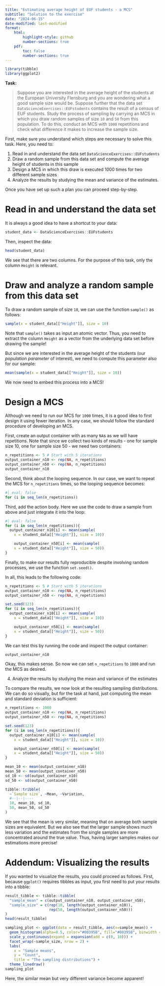 ```yaml
---
title: "Estimating average height of EUF students - a MCS"
subtitle: "Solution to the exercise"
date: "2024-06-15"
date-modified: last-modified
format: 
    html: 
        highlight-style: github
        number-sections: true
    pdf: 
        toc: false
        number-sections: true
---
```


```r
library(tibble)
library(ggplot2)
```

**Task:**

> Suppose you are interested in the average height of the students at the European University Flensburg and you are wondering what a good sample size would be.
Suppose further that the data set `DataScienceExercises::EUFstudents` contains the 
result of a census of EUF students.
Study the process of sampling by carrying an MCS in which you draw random 
samples of size `10` and `50` from this population.
To do this, conduct an MCS with `1000` repetitions and check what difference 
it makes to increase the sample size.

First, make sure you understand which steps are necessary to solve this task.
Here, you need to:

1. Read in and understand the data set `DataScienceExercises::EUFstudents`
2. Draw a random sample from this data set and compute the average height
of students in this sample
3. Design a MCS in which this draw is executed 1000 times for two different 
sample sizes
4. Analyze the results by studying the mean and variance of the estimates.

Once you have set up such a plan you can proceed step-by-step.

# Read in and understand the data set

It is always a good idea to have a shortcut to your data:

```r
student_data <- DataScienceExercises::EUFstudents
```

Then, inspect the data:

```r
head(student_data)
```

We see that there are two columns. For the purpose of this task, only the
column `Height` is relevant.

# Draw and analyze a random sample from this data set

To draw a random sample of size `10`, we can use the function `sample()` as 
follows:

```r
sample(x = student_data[["Height"]], size = 10)
```

Note that `sample()` takes as input an atomic vector. Thus, you need to extract
the column `Height` as a vector from the underlying data set before drawing the
sample! 

But since we are interested in the average height of the students (our
*population parameter* of interest), we need to compute this parameter
also for our sample:

```r
mean(sample(x = student_data[["Height"]], size = 10))
```

We now need to embed this process into a MCS!

# Design a MCS

Although we need to run our MCS for `1000` times, it is a good idea to 
first design it using fewer iteration. In any case, we should follow the
standard procedure of developing an MCS.

First, create an output container with as many `NA`s as we will have repetitions.
Note that since we collect two kinds of results - one for sample size 10, one for
sample size 50 - we need two containers:

```r
n_repetitions <- 5 # Start with 5 iterations
output_container_n10 <- rep(NA, n_repetitions)
output_container_n50 <- rep(NA, n_repetitions)
output_container_n10
```

Second, think about the looping sequence. In our case, we want to repeat the MCS
for `n_repetitions` times, so the looping sequence becomes:

```r
#| eval: false
for (i in seq_len(n_repetitions))
```

Third, add the action body. Here we use the code to draw a sample from above
and just integrate it into the loop:

```r
#| eval: false
for (i in seq_len(n_repetitions)){
  output_container_n10[i] <- mean(sample(
    x = student_data[["Height"]], size = 10))

    output_container_n50[i] <- mean(sample(
    x = student_data[["Height"]], size = 50))
}
```

Finally, to make our results fully reproducible despite involving random
processes, we use the function `set.seed()`.

In all, this leads to the following code:

```r
n_repetitions <- 5 # Start with 5 iterations
output_container_n10 <- rep(NA, n_repetitions)
output_container_n50 <- rep(NA, n_repetitions)

set.seed(123)
for (i in seq_len(n_repetitions)){
  output_container_n10[i] <- mean(sample(
    x = student_data[["Height"]], size = 10))

    output_container_n50[i] <- mean(sample(
    x = student_data[["Height"]], size = 50))
}
```

We can test this by running the code and inspect the output container:

```r
output_container_n10
```

Okay, this makes sense. So now we can set `n_repetitions` to `1000` and 
run the MCS as desired.


4. Analyze the results by studying the mean and variance of the estimates

To compare the results, we now look at the resulting sampling distributions.
We can do so visually, but for the task at hand, just computing the mean
and standard deviation is sufficient:

```r
n_repetitions <- 1000
output_container_n10 <- rep(NA, n_repetitions)
output_container_n50 <- rep(NA, n_repetitions)

set.seed(123)
for (i in seq_len(n_repetitions)){
  output_container_n10[i] <- mean(sample(
    x = student_data[["Height"]], size = 10))

    output_container_n50[i] <- mean(sample(
    x = student_data[["Height"]], size = 50))
}

mean_10 <- mean(output_container_n10)
mean_50 <- mean(output_container_n50)
sd_10 <- sd(output_container_n10)
sd_50 <- sd(output_container_n50)

tibble::tribble(
  ~`Sample size`, ~Mean, ~Variation,
  #--|--|----
  10, mean_10, sd_10,
  50, mean_50, sd_50
)
```

We see that the mean is very similar, meaning that on average both sample sizes
are equivalent. But we also see that the larger sample shows much less variation
and the estimates from the single samples are more concentrated around the 
true value. Thus, having larger samples makes our estimations more precise!

# Addendum: Visualizing the results

If you wanted to visualize the results, you could proceed as follows.
First, because `ggplot()` requires tibbles as input, you first need to put 
your results into a tibble:

```r
result_tibble <- tibble::tibble(
  "sample_mean" = c(output_container_n10, output_container_n50),
  "sample_size" = c(rep(10, length(output_container_n10)), 
                    rep(50, length(output_container_n50)))
)
head(result_tibble)
```


```r
sampling_plot <- ggplot(data = result_tibble, aes(x=sample_mean)) +
  geom_histogram(alpha=0.5, color="#00395B", fill="#00395B", binwidth = 0.5) +
  scale_y_continuous(expand = expansion(add = c(0, 10))) +
  facet_wrap(~sample_size, nrow = 2) +
  labs(
    x = "Sample means", 
    y = "Count", 
    title = "The sampling distributions") +
  theme_linedraw()
sampling_plot
```

Here, the similar mean but very different variance become apparent!